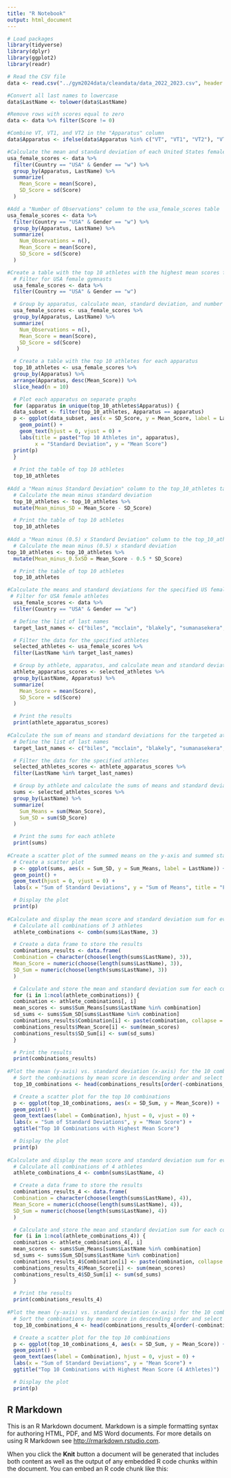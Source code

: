```yaml
---
title: "R Notebook"
output: html_document
---
```


```r
# Load packages
library(tidyverse)
library(dplyr)
library(ggplot2)
library(readr)
```
```r
# Read the CSV file
data <- read.csv("../gym2024data/cleandata/data_2022_2023.csv", header = TRUE)

#Convert all last names to lowercase
data$LastName <- tolower(data$LastName)

#Remove rows with scores equal to zero
data <- data %>% filter(Score != 0)

#Combine VT, VT1, and VT2 in the "Apparatus" column
data$Apparatus <- ifelse(data$Apparatus %in% c("VT", "VT1", "VT2"), "VT", data$Apparatus)

#Calculate the mean and standard deviation of each United States female gymnast's score for each apparatus
usa_female_scores <- data %>%
  filter(Country == "USA" & Gender == "w") %>%
  group_by(Apparatus, LastName) %>%
  summarize(
    Mean_Score = mean(Score),
    SD_Score = sd(Score)
  )

#Add a "Number of Observations" column to the usa_female_scores table
usa_female_scores <- data %>%
  filter(Country == "USA" & Gender == "w") %>%
  group_by(Apparatus, LastName) %>%
  summarize(
    Num_Observations = n(),
    Mean_Score = mean(Score),
    SD_Score = sd(Score)
  )

#Create a table with the top 10 athletes with the highest mean scores for each apparatus and to plot each apparatus on separate graphs
  # Filter for USA female gymnasts
  usa_female_scores <- data %>%
  filter(Country == "USA" & Gender == "w")

  # Group by apparatus, calculate mean, standard deviation, and number of observations
  usa_female_scores <- usa_female_scores %>%
  group_by(Apparatus, LastName) %>%
  summarize(
    Num_Observations = n(),
    Mean_Score = mean(Score),
    SD_Score = sd(Score)
   )

  # Create a table with the top 10 athletes for each apparatus
  top_10_athletes <- usa_female_scores %>%
  group_by(Apparatus) %>%
  arrange(Apparatus, desc(Mean_Score)) %>%
  slice_head(n = 10)

  # Plot each apparatus on separate graphs
  for (apparatus in unique(top_10_athletes$Apparatus)) {
  data_subset <- filter(top_10_athletes, Apparatus == apparatus)
  p <- ggplot(data_subset, aes(x = SD_Score, y = Mean_Score, label = LastName)) +
    geom_point() +
    geom_text(hjust = 0, vjust = 0) +
    labs(title = paste("Top 10 Athletes in", apparatus),
         x = "Standard Deviation", y = "Mean Score")
  print(p)
  }
  
  # Print the table of top 10 athletes
  top_10_athletes
  
#Add a "Mean minus Standard Deviation" column to the top_10_athletes table
  # Calculate the mean minus standard deviation
  top_10_athletes <- top_10_athletes %>%
  mutate(Mean_minus_SD = Mean_Score - SD_Score)

  # Print the table of top 10 athletes
  top_10_athletes
  
#Add a "Mean minus (0.5) x Standard Deviation" column to the top_10_athletes table
  # Calculate the mean minus (0.5) x standard deviation
top_10_athletes <- top_10_athletes %>%
  mutate(Mean_minus_0.5xSD = Mean_Score - 0.5 * SD_Score)

  # Print the table of top 10 athletes
  top_10_athletes

#Calculate the means and standard deviations for the specified US female athletes across all apparatuses
 # Filter for USA female athletes
  usa_female_scores <- data %>%
  filter(Country == "USA" & Gender == "w")

  # Define the list of last names
  target_last_names <- c("biles", "mcclain", "blakely", "sumanasekera", "jones", "carey", "chiles", "matthews", "wong", "lincoln", "dicello")

  # Filter the data for the specified athletes
  selected_athletes <- usa_female_scores %>%
  filter(LastName %in% target_last_names)

  # Group by athlete, apparatus, and calculate mean and standard deviation
  athlete_apparatus_scores <- selected_athletes %>%
  group_by(LastName, Apparatus) %>%
  summarize(
    Mean_Score = mean(Score),
    SD_Score = sd(Score)
  )

  # Print the results
  print(athlete_apparatus_scores)
  
#Calculate the sum of means and standard deviations for the targeted athletes from the athlete_apparatus_scores table
  # Define the list of last names
  target_last_names <- c("biles", "mcclain", "blakely", "sumanasekera", "jones", "carey", "chiles", "matthews", "wong", "lincoln", "dicello")

  # Filter the data for the specified athletes
  selected_athletes_scores <- athlete_apparatus_scores %>%
  filter(LastName %in% target_last_names)

  # Group by athlete and calculate the sums of means and standard deviations
  sums <- selected_athletes_scores %>%
  group_by(LastName) %>%
  summarize(
    Sum_Means = sum(Mean_Score),
    Sum_SD = sum(SD_Score)
  )

  # Print the sums for each athlete
  print(sums)
  
#Create a scatter plot of the summed means on the y-axis and summed standard deviations on the x-axis
  # Create a scatter plot
  p <- ggplot(sums, aes(x = Sum_SD, y = Sum_Means, label = LastName)) +
  geom_point() +
  geom_text(hjust = 0, vjust = 0) +
  labs(x = "Sum of Standard Deviations", y = "Sum of Means", title = "Female All-Around Candidates")

  # Display the plot
  print(p)
  
#Calculate and display the mean score and standard deviation sum for every combination of 3 athletes from the sums table
  # Calculate all combinations of 3 athletes
  athlete_combinations <- combn(sums$LastName, 3)

  # Create a data frame to store the results
  combinations_results <- data.frame(
  Combination = character(choose(length(sums$LastName), 3)),
  Mean_Score = numeric(choose(length(sums$LastName), 3)),
  SD_Sum = numeric(choose(length(sums$LastName), 3))
  )

  # Calculate and store the mean and standard deviation sum for each combination
  for (i in 1:ncol(athlete_combinations)) {
  combination <- athlete_combinations[, i]
  mean_scores <- sums$Sum_Means[sums$LastName %in% combination]
  sd_sums <- sums$Sum_SD[sums$LastName %in% combination]
  combinations_results$Combination[i] <- paste(combination, collapse = ", ")
  combinations_results$Mean_Score[i] <- sum(mean_scores)
  combinations_results$SD_Sum[i] <- sum(sd_sums)
  }

  # Print the results
  print(combinations_results)
  
#Plot the mean (y-axis) vs. standard deviation (x-axis) for the 10 combinations with the highest mean score from the combinations_results table
  # Sort the combinations by mean score in descending order and select the top 10
  top_10_combinations <- head(combinations_results[order(-combinations_results$Mean_Score), ], 10)

  # Create a scatter plot for the top 10 combinations
  p <- ggplot(top_10_combinations, aes(x = SD_Sum, y = Mean_Score)) +
  geom_point() +
  geom_text(aes(label = Combination), hjust = 0, vjust = 0) +
  labs(x = "Sum of Standard Deviations", y = "Mean Score") +
  ggtitle("Top 10 Combinations with Highest Mean Score")

  # Display the plot
  print(p)
  
#Calculate and display the mean score and standard deviation sum for every combination of 4 athletes from the sums table
  # Calculate all combinations of 4 athletes
  athlete_combinations_4 <- combn(sums$LastName, 4)

  # Create a data frame to store the results
  combinations_results_4 <- data.frame(
  Combination = character(choose(length(sums$LastName), 4)),
  Mean_Score = numeric(choose(length(sums$LastName), 4)),
  SD_Sum = numeric(choose(length(sums$LastName), 4))
  )

  # Calculate and store the mean and standard deviation sum for each combination
  for (i in 1:ncol(athlete_combinations_4)) {
  combination <- athlete_combinations_4[, i]
  mean_scores <- sums$Sum_Means[sums$LastName %in% combination]
  sd_sums <- sums$Sum_SD[sums$LastName %in% combination]
  combinations_results_4$Combination[i] <- paste(combination, collapse = ", ")
  combinations_results_4$Mean_Score[i] <- sum(mean_scores)
  combinations_results_4$SD_Sum[i] <- sum(sd_sums)
  }

  # Print the results
  print(combinations_results_4)
  
#Plot the mean (y-axis) vs. standard deviation (x-axis) for the 10 combinations with the highest mean score from the combinations_results_4 table
  # Sort the combinations by mean score in descending order and select the top 10
  top_10_combinations_4 <- head(combinations_results_4[order(-combinations_results_4$Mean_Score), ], 10)

  # Create a scatter plot for the top 10 combinations
  p <- ggplot(top_10_combinations_4, aes(x = SD_Sum, y = Mean_Score)) +
  geom_point() +
  geom_text(aes(label = Combination), hjust = 0, vjust = 0) +
  labs(x = "Sum of Standard Deviations", y = "Mean Score") +
  ggtitle("Top 10 Combinations with Highest Mean Score (4 Athletes)")

  # Display the plot
  print(p)
```
  
## R Markdown

This is an R Markdown document. Markdown is a simple formatting syntax for authoring HTML, PDF, and MS Word documents. For more details on using R Markdown see <http://rmarkdown.rstudio.com>.

When you click the **Knit** button a document will be generated that includes both content as well as the output of any embedded R code chunks within the document. You can embed an R code chunk like this:


